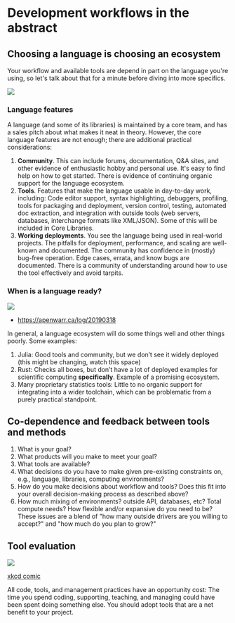 # Development workflows in the abstract

## Choosing a language is choosing an ecosystem

Your workflow and available tools are depend in part on the language you\'re using, so let\'s talk about that for a minute before diving into more specifics.

![](./img/language_ecosystem.svg)

### Language features

A language (and some of its libraries) is maintained by a core team, and has a sales pitch about what makes it neat in theory. However, the core language features are not enough; there are additional practical considerations:

1.  **Community**. This can include forums, documentation, Q&A sites, and other evidence of enthusiastic hobby and personal use. It\'s easy to find help on how to get started. There is evidence of continuing organic support for the language ecosystem.
2.  **Tools**. Features that make the language usable in day-to-day work, including: Code editor support, syntax highlighting, debuggers, profiling, tools for packaging and deployment, version control, testing, automated doc extraction, and integration with outside tools (web servers, databases, interchange formats like XML/JSON). Some of this will be included in Core Libraries.
3.  **Working deployments**. You see the language being used in real-world projects. The pitfalls for deployment, performance, and scaling are well-known and documented. The community has confidence in (mostly) bug-free operation. Edge cases, errata, and know bugs are documented. There is a community of understanding around how to use the tool effectively and avoid tarpits.

### When is a language ready?

![](./img/programmer_migration.svg)

-   <https://apenwarr.ca/log/20190318>

In general, a language ecosystem will do some things well and other things poorly. Some examples:

1.  Julia: Good tools and community, but we don't see it widely deployed (this might be changing, watch this space)
2.  Rust: Checks all boxes, but don't have a lot of deployed examples for scientific computing **specifically**. Example of a promising ecosystem.
3.  Many proprietary statistics tools: Little to no organic support for integrating into a wider toolchain, which can be problematic from a purely practical standpoint.

## Co-dependence and feedback between tools and methods

1.  What is your goal?
2.  What products will you make to meet your goal?
3.  What tools are available?
4.  What decisions do you have to make given pre-existing constraints on, e.g., language, libraries, computing environments?
5.  How do you make decisions about workflow and tools? Does this fit into your overall decision-making process as described above?
6.  How much mixing of environments? outside API, databases, etc? Total compute needs? How flexible and/or expansive do you need to be? These issues are a blend of \"how many outside drivers are you willing to accept?\" and \"how much do you plan to grow?\"

## Tool evaluation

![](./img/is_it_worth_the_time_2x.png)

[xkcd comic](https://xkcd.com/1205/)

All code, tools, and management practices have an opportunity cost: The time you spend coding, supporting, teaching, and managing could have been spent doing something else. You should adopt tools that are a net benefit to your project.

